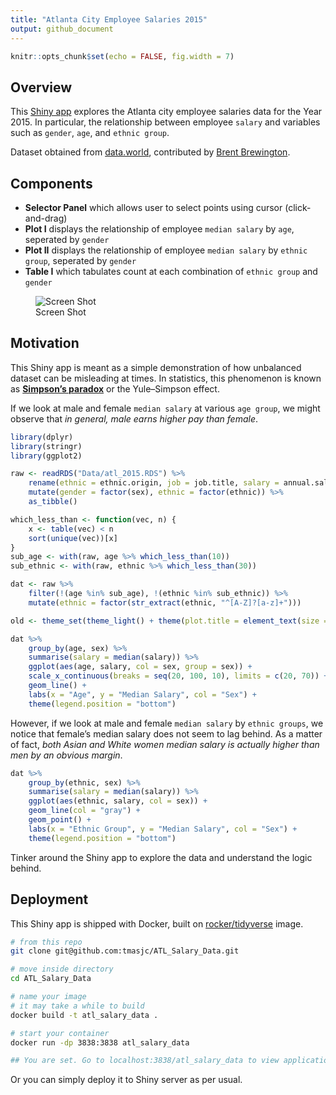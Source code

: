 ```yaml
---
title: "Atlanta City Employee Salaries 2015"
output: github_document
---
```


```r
knitr::opts_chunk$set(echo = FALSE, fig.width = 7)
```

## Overview

This [Shiny app](https://tmasjc.shinyapps.io/atl_salary_data/) explores the Atlanta city employee salaries data for the Year 2015. In particular, the relationship between employee ``salary`` and variables such as ``gender``, ``age``, and ``ethnic group``.

Dataset obtained from [data.world](https://data.world/brentbrewington/atlanta-city-employee-salaries), contributed by [Brent Brewington](https://github.com/bbrewington/atlanta-salary-data).

## Components

- **Selector Panel** which allows user to select points using cursor (click-and-drag)
- **Plot I** displays the relationship of employee ``median salary`` by ``age``, seperated by ``gender``
- **Plot II** displays the relationship of employee ``median salary`` by ``ethnic group``, seperated by ``gender``
- **Table I** which tabulates count at each combination of ``ethnic group`` and ``gender``

![Screen Shot](screen.gif)

## Motivation

This Shiny app is meant as a simple demonstration of how unbalanced dataset can be misleading at times. In statistics, this phenomenon is known as **[Simpson's paradox](https://en.wikipedia.org/wiki/Simpson%27s_paradox)** or the Yule–Simpson effect.

If we look at male and female ``median salary`` at various ``age group``, we might observe that *in general, male earns higher pay than female*.

```r
library(dplyr)
library(stringr)
library(ggplot2)

raw <- readRDS("Data/atl_2015.RDS") %>% 
    rename(ethnic = ethnic.origin, job = job.title, salary = annual.salary) %>% 
    mutate(gender = factor(sex), ethnic = factor(ethnic)) %>% 
    as_tibble()

which_less_than <- function(vec, n) {
    x <- table(vec) < n
    sort(unique(vec))[x]
} 
sub_age <- with(raw, age %>% which_less_than(10))
sub_ethnic <- with(raw, ethnic %>% which_less_than(30))

dat <- raw %>% 
    filter(!(age %in% sub_age), !(ethnic %in% sub_ethnic)) %>% 
    mutate(ethnic = factor(str_extract(ethnic, "^[A-Z]?[a-z]+")))
```

```r
old <- theme_set(theme_light() + theme(plot.title = element_text(size = 11), legend.position = "none"))
```

```r
dat %>%
    group_by(age, sex) %>% 
    summarise(salary = median(salary)) %>% 
    ggplot(aes(age, salary, col = sex, group = sex)) + 
    scale_x_continuous(breaks = seq(20, 100, 10), limits = c(20, 70)) +
    geom_line() + 
    labs(x = "Age", y = "Median Salary", col = "Sex") +
    theme(legend.position = "bottom")
```

However, if we look at male and female ``median salary`` by ``ethnic groups``, we notice that female's median salary does not seem to lag behind. As a matter of fact, *both Asian and White women median salary is actually higher than men by an obvious margin*.

```r
dat %>% 
    group_by(ethnic, sex) %>% 
    summarise(salary = median(salary)) %>% 
    ggplot(aes(ethnic, salary, col = sex)) +
    geom_line(col = "gray") +
    geom_point() +
    labs(x = "Ethnic Group", y = "Median Salary", col = "Sex") +
    theme(legend.position = "bottom")
```

Tinker around the Shiny app to explore the data and understand the logic behind.

## Deployment 

This Shiny app is shipped with Docker, built on [rocker/tidyverse](https://hub.docker.com/r/rocker/tidyverse/) image.

```bash
# from this repo
git clone git@github.com:tmasjc/ATL_Salary_Data.git

# move inside directory
cd ATL_Salary_Data

# name your image 
# it may take a while to build
docker build -t atl_salary_data .

# start your container
docker run -dp 3838:3838 atl_salary_data

## You are set. Go to localhost:3838/atl_salary_data to view application. ##
```

Or you can simply deploy it to Shiny server as per usual.


